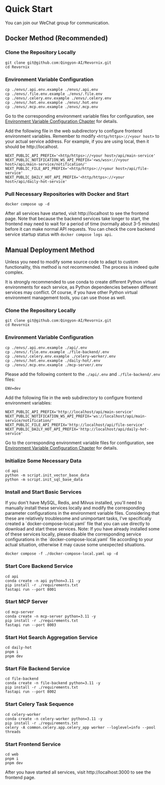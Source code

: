 
# Quick Start

You can join our WeChat group <WeComCode /> for communication.

## Docker Method (Recommended)

<Steps>

### Clone the Repository Locally

```shell
git clone git@github.com:Qingyon-AI/Revornix.git
cd Revornix
```

### Environment Variable Configuration

```shell
cp ./envs/.api.env.example ./envs/.api.env
cp ./envs/.file.env.example ./envs/.file.env
cp ./envs/.celery.env.example ./envs/.celery.env
cp ./envs/.hot.env.example ./envs/.hot.env
cp ./envs/.mcp.env.example ./envs/.mcp.env
```

Go to the corresponding environment variable files for configuration, see [Environment Variable Configuration Chapter](environment) for details.

Add the following file in the web subdirectory to configure frontend environment variables. Remember to modify `<http/https>://<your host>` to your actual service address. For example, if you are using local, then it should be http://localhost.

```shell filename=".env"
NEXT_PUBLIC_API_PREFIX='<http/https>://<your host>/api/main-service'
NEXT_PUBLIC_NOTIFICATION_WS_API_PREFIX='<ws/wss>://<your host>/api/main-service/notification/'
NEXT_PUBLIC_FILE_API_PREFIX='<http/https>://<your host>/api/file-service'
NEXT_PUBLIC_DAILY_HOT_API_PREFIX='<http/https>://<your host>/api/daily-hot-service'
```

### Pull Necessary Repositories with Docker and Start

```shell
docker compose up -d
```

After all services have started, visit http://localhost to see the frontend page. Note that because the backend services take longer to start, the frontend may need to wait for a period of time (normally about 3-5 minutes) before it can make normal API requests. You can check the core backend service startup status with `docker compose logs api`.

</Steps>

## Manual Deployment Method

Unless you need to modify some source code to adapt to custom functionality, this method is not recommended. The process is indeed quite complex.

<Callout>
	It is strongly recommended to use conda to create different Python virtual environments for each service, as Python dependencies between different services may conflict. Of course, if you have other Python virtual environment management tools, you can use those as well.
</Callout>

<Steps>

### Clone the Repository Locally

```shell
git clone git@github.com:Qingyon-AI/Revornix.git
cd Revornix
```

### Environment Variable Configuration

```shell
cp ./envs/.api.env.example ./api/.env
cp ./envs/.file.env.example ./file-backend/.env
cp ./envs/.celery.env.example ./celery-worker/.env
cp ./envs/.hot.env.example ./daily-hot/.env
cp ./envs/.mcp.env.example ./mcp-server/.env
```

Please add the following content to the `./api/.env` and `./file-backend/.env` files:

```
ENV=dev
```

Add the following file in the web subdirectory to configure frontend environment variables:

```shell filename=".env"
NEXT_PUBLIC_API_PREFIX='http://localhost/api/main-service'
NEXT_PUBLIC_NOTIFICATION_WS_API_PREFIX='ws://localhost/api/main-service/notification/'
NEXT_PUBLIC_FILE_API_PREFIX='http://localhost/api/file-service'
NEXT_PUBLIC_DAILY_HOT_API_PREFIX='http://localhost/api/daily-hot-service'
```

Go to the corresponding environment variable files for configuration, see [Environment Variable Configuration Chapter](environment) for details.

### Initialize Some Necessary Data

```shell
cd api
python -m script.init_vector_base_data
python -m script.init_sql_base_data
```

### Install and Start Basic Services

<Callout>
	If you don't have MySQL, Redis, and Milvus installed, you'll need to manually install these services locally and modify the corresponding parameter configurations in the environment variable files.
	Considering that these are relatively troublesome and unimportant tasks, I've specifically created a `docker-compose-local.yaml` file that you can use directly to download and start these services.
</Callout>

<Callout type="warning">
	Note: If you have already installed some of these services locally, please disable the corresponding service configurations in the `docker-compose-local.yaml` file according to your actual situation, otherwise it may cause some unexpected situations.
</Callout>

```shell
docker compose -f ./docker-compose-local.yaml up -d 
```

### Start Core Backend Service

```shell
cd api
conda create -n api python=3.11 -y
pip install -r ./requirements.txt
fastapi run --port 8001
```

### Start MCP Server

```shell
cd mcp-server
conda create -n mcp-server python=3.11 -y
pip install -r ./requirements.txt
fastapi run --port 8003
```

### Start Hot Search Aggregation Service

```shell
cd daily-hot
pnpm i 
pnpm dev
```

### Start File Backend Service

```shell
cd file-backend
conda create -n file-backend python=3.11 -y
pip install -r ./requirements.txt
fastapi run --port 8002
```

### Start Celery Task Sequence

```shell
cd celery-worker
conda create -n celery-worker python=3.11 -y
pip install -r ./requirements.txt
celery -A common.celery.app.celery_app worker --loglevel=info --pool threads
```

### Start Frontend Service

```shell
cd web
pnpm i
pnpm dev
```

</Steps>

After you have started all services, visit http://localhost:3000 to see the frontend page.
